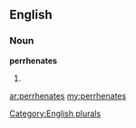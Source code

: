 ==English==

===Noun===
'''perrhenates'''

# {{plural of|[[perrhenate]]}}

[[Category:English plurals]]

[[ar:perrhenates]]
[[my:perrhenates]]